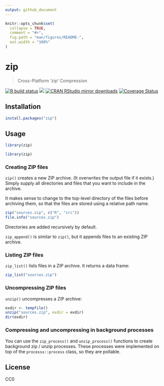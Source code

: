 ```yaml
---
output: github_document
---
```


<!-- README.md is generated from README.Rmd. Please edit that file -->

```r
knitr::opts_chunk$set(
  collapse = TRUE,
  comment = "#>",
  fig.path = "man/figures/README-",
  out.width = "100%"
)
```

# zip

> Cross-Platform 'zip' Compression

<!-- badges: start -->
[![R build status](https://github.com/r-lib/zip/workflows/R-CMD-check/badge.svg)](https://github.com/r-lib/zip/actions)
[![](https://www.r-pkg.org/badges/version/zip)](https://www.r-pkg.org/pkg/zip)
[![CRAN RStudio mirror downloads](https://cranlogs.r-pkg.org/badges/zip)](https://www.r-pkg.org/pkg/zip)
[![Coverage Status](https://img.shields.io/codecov/c/github/r-lib/zip/master.svg)](https://codecov.io/github/r-lib/zip?branch=master)
<!-- badges: end -->

## Installation

```r
install.packages("zip")
```

## Usage

```r
library(zip)
```

```r
library(zip)
```

### Creating ZIP files

`zip()` creates a new ZIP archive. (It overwrites the output file if it
exists.) Simply supply all directories and files that you want to include
in the archive.

It makes sense to change to the top-level directory of the files before
archiving them, so that the files are stored using a relative path name.

```r
zip("sources.zip", c("R", "src"))
file.info("sources.zip")
```

Directories are added recursively by default.

`zip_append()` is similar to `zip()`, but it appends files to an existing
ZIP archive.

### Listing ZIP files

`zip_list()` lists files in a ZIP archive. It returns a data frame:

```r
zip_list("sources.zip")
```

### Uncompressing ZIP files

`unzip()` uncompresses a ZIP archive:

```r
exdir <- tempfile()
unzip("sources.zip", exdir = exdir)
dir(exdir)
```

### Compressing and uncompressing in background processes

You can use the `zip_process()` and  `unzip_process()` functions to
create background zip / unzip processes. These processes were implemented
on top of the `processx::process` class, so they are pollable.

## License

CC0
